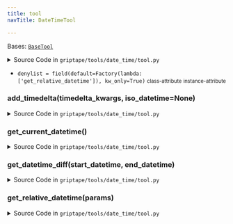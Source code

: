 ```yaml
---
title: tool
navTitle: DateTimeTool

---
```


<span id="griptape.tools.date_time.tool.DateTimeTool"></span>

Bases:
 [`BaseTool`](..#griptape.tools.BaseTool "BaseTool (griptape.tools.BaseTool)")

<details><summary>Source Code in <code>griptape&#47;tools&#47;date_time&#47;tool.py</code></summary>

```python
@define
class DateTimeTool(BaseTool):
    denylist: list[str] = field(default=Factory(lambda: ["get_relative_datetime"]), kw_only=True)

    @activity(config={"description": "Can be used to return current date and time."})
    def get_current_datetime(self) -> BaseArtifact:
        return TextArtifact(str(datetime.now()))

    @activity(
        config={
            "description": "Can be used to return a relative date and time.",
            "schema": schema.Schema(
                {
                    schema.Literal(
                        "relative_date_string",
                        description='Relative date in English compatible with the dateparser library. For example, "now EST", "20 minutes ago", '
                        '"in 2 days", "3 months, 1 week and 1 day ago", or "yesterday at 2pm"',
                    ): str,
                },
            ),
        },
    )
    def get_relative_datetime(self, params: dict) -> BaseArtifact:
        from dateparser import parse

        try:
            date_string = params["values"]["relative_date_string"]
            relative_datetime = parse(date_string)

            if relative_datetime:
                return TextArtifact(str(relative_datetime))
            return ErrorArtifact("invalid date string")
        except Exception as e:
            return ErrorArtifact(f"error getting current datetime: {e}")

    @activity(
        config={
            "description": "Can be used to add a timedelta to a datetime.",
            "schema": schema.Schema(
                {
                    schema.Literal(
                        "timedelta_kwargs",
                        description='A dictionary of keyword arguments to pass to the timedelta function. For example, {"days": -1, "hours": 2}',
                    ): dict,
                    schema.Optional(
                        schema.Literal(
                            "iso_datetime",
                            description='Datetime represented as a string in ISO 8601 format. For example, "2021-01-01T00:00:00". Defaults to the current datetime if not provided.',
                        )
                    ): str,
                },
            ),
        },
    )
    def add_timedelta(self, timedelta_kwargs: dict, iso_datetime: Optional[str] = None) -> BaseArtifact:
        if iso_datetime is None:
            iso_datetime = datetime.now().isoformat()
        return TextArtifact((datetime.fromisoformat(iso_datetime) + timedelta(**timedelta_kwargs)).isoformat())

    @activity(
        config={
            "description": "Can be used to calculate the difference between two datetimes. The difference is calculated as end_datetime - start_datetime.",
            "schema": schema.Schema(
                {
                    schema.Literal(
                        "start_datetime",
                        description='Datetime represented as a string in ISO 8601 format. For example, "2021-01-01T00:00:00"',
                    ): str,
                    schema.Literal(
                        "end_datetime",
                        description='Datetime represented as a string in ISO 8601 format. For example, "2021-01-02T00:00:00"',
                    ): str,
                }
            ),
        }
    )
    def get_datetime_diff(self, start_datetime: str, end_datetime: str) -> BaseArtifact:
        return TextArtifact(str(datetime.fromisoformat(end_datetime) - datetime.fromisoformat(start_datetime)))
```

</details>

-   `denylist = field(default=Factory(lambda: ['get_relative_datetime']), kw_only=True)` <small>class-attribute</small> <small>instance-attribute</small>  <span id="griptape.tools.date_time.tool.DateTimeTool.denylist"></span> 

<span id="griptape.tools.date_time.tool.DateTimeTool.add_timedelta"></span>

### add_timedelta(timedelta_kwargs, iso_datetime=None)

<details><summary>Source Code in <code>griptape&#47;tools&#47;date_time&#47;tool.py</code></summary>

```python
@activity(
    config={
        "description": "Can be used to add a timedelta to a datetime.",
        "schema": schema.Schema(
            {
                schema.Literal(
                    "timedelta_kwargs",
                    description='A dictionary of keyword arguments to pass to the timedelta function. For example, {"days": -1, "hours": 2}',
                ): dict,
                schema.Optional(
                    schema.Literal(
                        "iso_datetime",
                        description='Datetime represented as a string in ISO 8601 format. For example, "2021-01-01T00:00:00". Defaults to the current datetime if not provided.',
                    )
                ): str,
            },
        ),
    },
)
def add_timedelta(self, timedelta_kwargs: dict, iso_datetime: Optional[str] = None) -> BaseArtifact:
    if iso_datetime is None:
        iso_datetime = datetime.now().isoformat()
    return TextArtifact((datetime.fromisoformat(iso_datetime) + timedelta(**timedelta_kwargs)).isoformat())
```

</details>

<span id="griptape.tools.date_time.tool.DateTimeTool.get_current_datetime"></span>

### get_current_datetime()

<details><summary>Source Code in <code>griptape&#47;tools&#47;date_time&#47;tool.py</code></summary>

```python
@activity(config={"description": "Can be used to return current date and time."})
def get_current_datetime(self) -> BaseArtifact:
    return TextArtifact(str(datetime.now()))
```

</details>

<span id="griptape.tools.date_time.tool.DateTimeTool.get_datetime_diff"></span>

### get_datetime_diff(start_datetime, end_datetime)

<details><summary>Source Code in <code>griptape&#47;tools&#47;date_time&#47;tool.py</code></summary>

```python
@activity(
    config={
        "description": "Can be used to calculate the difference between two datetimes. The difference is calculated as end_datetime - start_datetime.",
        "schema": schema.Schema(
            {
                schema.Literal(
                    "start_datetime",
                    description='Datetime represented as a string in ISO 8601 format. For example, "2021-01-01T00:00:00"',
                ): str,
                schema.Literal(
                    "end_datetime",
                    description='Datetime represented as a string in ISO 8601 format. For example, "2021-01-02T00:00:00"',
                ): str,
            }
        ),
    }
)
def get_datetime_diff(self, start_datetime: str, end_datetime: str) -> BaseArtifact:
    return TextArtifact(str(datetime.fromisoformat(end_datetime) - datetime.fromisoformat(start_datetime)))
```

</details>

<span id="griptape.tools.date_time.tool.DateTimeTool.get_relative_datetime"></span>

### get_relative_datetime(params)

<details><summary>Source Code in <code>griptape&#47;tools&#47;date_time&#47;tool.py</code></summary>

```python
@activity(
    config={
        "description": "Can be used to return a relative date and time.",
        "schema": schema.Schema(
            {
                schema.Literal(
                    "relative_date_string",
                    description='Relative date in English compatible with the dateparser library. For example, "now EST", "20 minutes ago", '
                    '"in 2 days", "3 months, 1 week and 1 day ago", or "yesterday at 2pm"',
                ): str,
            },
        ),
    },
)
def get_relative_datetime(self, params: dict) -> BaseArtifact:
    from dateparser import parse

    try:
        date_string = params["values"]["relative_date_string"]
        relative_datetime = parse(date_string)

        if relative_datetime:
            return TextArtifact(str(relative_datetime))
        return ErrorArtifact("invalid date string")
    except Exception as e:
        return ErrorArtifact(f"error getting current datetime: {e}")
```

</details>

